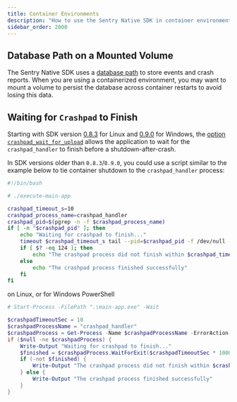 ```yaml
---
title: Container Environments
description: "How to use the Sentry Native SDK in container environments."
sidebar_order: 2000
---
```


## Database Path on a Mounted Volume
The Sentry Native SDK uses a [database path](/platforms/native/configuration/options/#database-path) to store events and crash reports. When you are using a containerized environment, you may want to mount a volume to persist the database across container restarts to avoid losing this data.

## Waiting for `Crashpad` to Finish
Starting with SDK version [0.8.3](https://github.com/getsentry/sentry-native/releases/tag/0.8.3) for Linux and [0.9.0](https://github.com/getsentry/sentry-native/releases/tag/0.9.0) for Windows, the [option `crashpad_wait_for_upload`](/platforms/native/configuration/options/#crashpad-wait-for-upload) allows the application to wait for the `crashpad_handler` to finish before a shutdown-after-crash.

In SDK versions older than `0.8.3`/`0.9.0`, you could use a script similar to the example below to tie container shutdown to the `crashpad_handler` process:
```bash
#!/bin/bash

# ./execute-main-app

crashpad_timeout_s=10
crashpad_process_name=crashpad_handler
crashpad_pid=$(pgrep -n -f $crashpad_process_name)
if [ -n "$crashpad_pid" ]; then
    echo "Waiting for crashpad to finish..."
    timeout $crashpad_timeout_s tail --pid=$crashpad_pid -f /dev/null
    if [ $? -eq 124 ]; then
        echo "The crashpad process did not finish within $crashpad_timeout_s seconds"
    else
        echo "The crashpad process finished successfully"
    fi
fi
```
on Linux, or for Windows PowerShell
```powershell
# Start-Process -FilePath ".\main-app.exe" -Wait

$crashpadTimeoutSec = 10
$crashpadProcessName = "crashpad_handler"
$crashpadProcess = Get-Process -Name $crashpadProcessName -ErrorAction SilentlyContinue | Sort-Object StartTime -Descending | Select-Object -First 1
if ($null -ne $crashpadProcess) {
    Write-Output "Waiting for crashpad to finish..."
    $finished = $crashpadProcess.WaitForExit($crashpadTimeoutSec * 1000)
    if (-not $finished) {
        Write-Output "The crashpad process did not finish within $crashpadTimeoutSec seconds"
    } else {
        Write-Output "The crashpad process finished successfully"
    }
}
```
